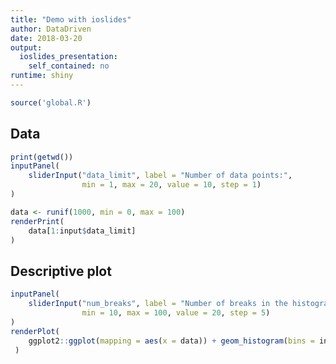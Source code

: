 ```yaml
---
title: "Demo with ioslides"
author: DataDriven
date: 2018-03-20
output: 
  ioslides_presentation: 
    self_contained: no
runtime: shiny
---
```


```r
source('global.R')
```


## Data
```r
print(getwd())
inputPanel(
    sliderInput("data_limit", label = "Number of data points:",
                min = 1, max = 20, value = 10, step = 1)
)
```


```r
data <- runif(1000, min = 0, max = 100)
renderPrint(
    data[1:input$data_limit]
)
```

## Descriptive plot

```r
inputPanel(
    sliderInput("num_breaks", label = "Number of breaks in the histogram:",
                min = 10, max = 100, value = 20, step = 5)
)
renderPlot(
    ggplot2::ggplot(mapping = aes(x = data)) + geom_histogram(bins = input$num_breaks)
 )
```

